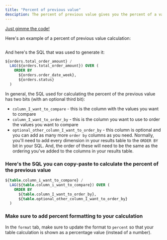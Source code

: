 ```yaml
---
title: "Percent of previous value"
desciption: The percent of previous value gives you the percent of a value compared to the value in the row above it.
---
```


[Just gimme the code! <Icon icon="bug" iconType="solid"/>](#heres-the-sql-you-can-copy-paste-to-calculate-the-percent-of-the-previous-value)

Here's an example of a percent of previous value calculation:

<Frame>
  <img src="/images/guides/table-calculations/table-calculation-sql-templates/percent-of-previous-7645a735af163757bc2b34a1886c486d.jpg" alt=""/>
</Frame>


And here's the SQL that was used to generate it:

```sql
${orders.total_order_amount} /
  LAG(${orders.total_order_amount}) OVER (
    ORDER BY
      ${orders.order_date_week},
      ${orders.status}
  )
```

In general, the SQL used for calculating the percent of the previous value has two bits (with an optional third bit):

* `column_I_want_to_compare` \- this is the column with the values you want to compare
* `column_I_want_to_order_by` \- this is the column you want to use to order the values you want to compare
* `optional_other_column_I_want_to_order_by` \- this column is optional and you can add as many more `order by` columns as you need. Normally, you'll need to add every dimension in your results table to the `ORDER BY` bit in your SQL. And, the order of these will need to be the same as the ordering you've added to the columns in your results table.

### Here's the SQL you can copy-paste to calculate the percent of the previous value

```sql
${table.column_i_want_to_compare} /
  LAG(${table.column_i_want_to_compare}) OVER (
    ORDER BY
      ${table.column_I_want_to_order_by},
      ${table.optional_other_column_I_want_to_order_by}
  )
```

### Make sure to add percent formatting to your calculation

In the `format` tab, make sure to update the format to `percent` so that your table calculation is shown as a percentage value (instead of a number).

<Frame>
  <img src="/images/guides/table-calculations/table-calculation-sql-templates/format-percent-6d905aa48e29631b298dd27a38a8b183.jpg" alt=""/>
</Frame>

